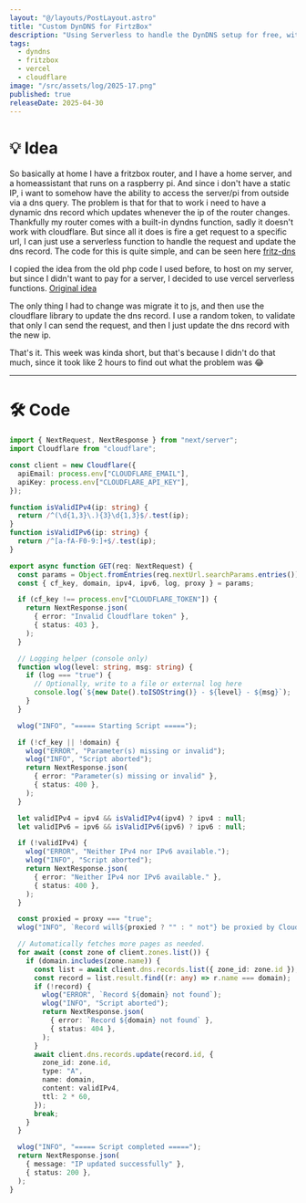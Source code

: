 ```yaml
---
layout: "@/layouts/PostLayout.astro"
title: "Custom DynDNS for FirtzBox"
description: "Using Serverless to handle the DynDNS setup for free, with my FritzBox. Allowing me to update Cloudflare records without issues"
tags:
  - dyndns
  - fritzbox
  - vercel
  - cloudflare
image: "/src/assets/log/2025-17.png"
published: true
releaseDate: 2025-04-30
---
```


# 💡 Idea

So basically at home I have a fritzbox router, and I have a home server, and a homeassistant that runs on a raspberry pi. And since i don't have a static IP, i want to somehow have the ability to access the server/pi from outside via a dns query.
The problem is that for that to work i need to have a dynamic dns record which updates whenever the ip of the router changes. Thankfully my router comes with a built-in dyndns function, sadly it doesn't work with cloudflare.
But since all it does is fire a get request to a specific url, I can just use a serverless function to handle the request and update the dns record.
The code for this is quite simple, and can be seen here [fritz-dns](https://github.com/MaximilianMauroner/fritz-ddns)

I copied the idea from the old php code I used before, to host on my server, but since I didn't want to pay for a server, I decided to use vercel serverless functions.
[Original idea](https://github.com/1rfsNet/Fritz-Box-Cloudflare-DynDNS)

The only thing I had to change was migrate it to js, and then use the cloudflare library to update the dns record. I use a random token, to validate that only I can send the request, and then I just update the dns record with the new ip.

That's it. This week was kinda short, but that's because I didn't do that much, since it took like 2 hours to find out what the problem was 😂

---

# 🛠️ Code

```ts
import { NextRequest, NextResponse } from "next/server";
import Cloudflare from "cloudflare";

const client = new Cloudflare({
  apiEmail: process.env["CLOUDFLARE_EMAIL"],
  apiKey: process.env["CLOUDFLARE_API_KEY"],
});

function isValidIPv4(ip: string) {
  return /^(\d{1,3}\.){3}\d{1,3}$/.test(ip);
}
function isValidIPv6(ip: string) {
  return /^[a-fA-F0-9:]+$/.test(ip);
}

export async function GET(req: NextRequest) {
  const params = Object.fromEntries(req.nextUrl.searchParams.entries());
  const { cf_key, domain, ipv4, ipv6, log, proxy } = params;

  if (cf_key !== process.env["CLOUDFLARE_TOKEN"]) {
    return NextResponse.json(
      { error: "Invalid Cloudflare token" },
      { status: 403 },
    );
  }

  // Logging helper (console only)
  function wlog(level: string, msg: string) {
    if (log === "true") {
      // Optionally, write to a file or external log here
      console.log(`${new Date().toISOString()} - ${level} - ${msg}`);
    }
  }

  wlog("INFO", "===== Starting Script =====");

  if (!cf_key || !domain) {
    wlog("ERROR", "Parameter(s) missing or invalid");
    wlog("INFO", "Script aborted");
    return NextResponse.json(
      { error: "Parameter(s) missing or invalid" },
      { status: 400 },
    );
  }

  let validIPv4 = ipv4 && isValidIPv4(ipv4) ? ipv4 : null;
  let validIPv6 = ipv6 && isValidIPv6(ipv6) ? ipv6 : null;

  if (!validIPv4) {
    wlog("ERROR", "Neither IPv4 nor IPv6 available.");
    wlog("INFO", "Script aborted");
    return NextResponse.json(
      { error: "Neither IPv4 nor IPv6 available." },
      { status: 400 },
    );
  }

  const proxied = proxy === "true";
  wlog("INFO", `Record will${proxied ? "" : " not"} be proxied by Cloudflare`);

  // Automatically fetches more pages as needed.
  for await (const zone of client.zones.list()) {
    if (domain.includes(zone.name)) {
      const list = await client.dns.records.list({ zone_id: zone.id });
      const record = list.result.find((r: any) => r.name === domain);
      if (!record) {
        wlog("ERROR", `Record ${domain} not found`);
        wlog("INFO", "Script aborted");
        return NextResponse.json(
          { error: `Record ${domain} not found` },
          { status: 404 },
        );
      }
      await client.dns.records.update(record.id, {
        zone_id: zone.id,
        type: "A",
        name: domain,
        content: validIPv4,
        ttl: 2 * 60,
      });
      break;
    }
  }

  wlog("INFO", "===== Script completed =====");
  return NextResponse.json(
    { message: "IP updated successfully" },
    { status: 200 },
  );
}
```
